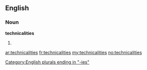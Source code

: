 ==English==

===Noun===
'''technicalities'''

# {{plural of|[[technicality]]}}

[[Category:English plurals ending in "-ies"]]

[[ar:technicalities]]
[[fr:technicalities]]
[[my:technicalities]]
[[no:technicalities]]